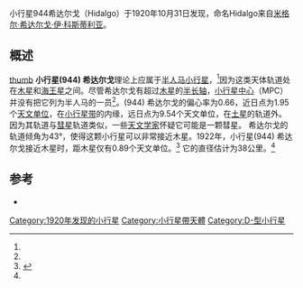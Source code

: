 {{noteTA
|zh-hant:希達戈; zh-hans:希达尔戈
}}

{{Infobox Planet | discovery=yes | physical_characteristics = yes | bgcolour=#FFFFC0 |
name=944 Hidalgo
| discoverer=[[沃尔特·巴德|沃尔特·巴德]]
| discovered=1920年10月31日
| alt_names=1920 HZ
| named_after = [[米格尔·希达尔戈·伊·科斯蒂利亚|米格尔·希达尔戈]]
| mp_category=[[小行星带|小行星带]],<br>[[木星轨道穿越小行星|木星轨道穿越小行星]],<br>[[土星轨道穿越小行星|土星轨道穿越小行星]]<br>[[半人马小行星|半人马小行星]]?<ref name=jpldata>{{cite web
  |date=2008-05-09|title=JPL Small-Body Database Browser: 944 Hidalgo (1920 HZ)
  |url=http://ssd.jpl.nasa.gov/sbdb.cgi?sstr=944
  |accessdate=2008-03-09
  |archive-date=2015-12-21
  |archive-url=https://web.archive.org/web/20151221121226/http://ssd.jpl.nasa.gov/sbdb.cgi?sstr=944
  |dead-url=no
  }}</ref><ref name=MPC>{{cite web
   |title=List Of Centaurs and Scattered-Disk Objects
   |publisher=Minor Planet Center
   |url=http://www.minorplanetcenter.org/iau/lists/Centaurs.html
   |accessdate=2008-10-04
   |archive-date=2011-07-25
   |archive-url=https://web.archive.org/web/20110725075304/http://www.minorplanetcenter.org/iau/lists/Centaurs.html
   |dead-url=no
   }}</ref>
| epoch=July 14, 2004 ([[儒略日|JD]] 2453200.5)
| semimajor=859.425 [[吉咖|Gm]] (5.745 [[天文单位|AU]])
| perihelion=291.846 Gm (1.951 AU)
| aphelion=1427.003 Gm (9.539 AU)
| eccentricity=0.660
| period=5029.467 [[天|d]] (13.77 [[儒略年|a]])
| inclination=42.567[[角度|°]]
| asc_node=21.549°
| arg_peri=56.569°
| mean_anomaly=346.285°
| avg_speed=12.43 km/s
| dimensions=38 km<ref name=jpldata/>
| mass=8.4×10<small><sup>15</sup></small> kg ???
| density=2 g/[[立方厘米|cm³]] ???
| surface_grav=0.0056 m/s² ???
| escape_velocity=0.011 km/s ???
| rotation=0.419 29 d
| spectral_type=[[D-型小行星|D-型小行星]]
| abs_magnitude=10.77<ref name=jpldata/>
| albedo=0.06<ref name=jpldata/>
| single_temperature=~116 [[kelvin|K]]}}
小行星944希达尔戈（Hidalgo）于1920年10月31日发现，命名Hidalgo来自[[米格尔·希达尔戈·伊·科斯蒂利亚|米格尔·希达尔戈·伊·科斯蒂利亚]]。

==概述==
[[文件:944Hidalgo-position.png|thumb]]
'''小行星(944) 希达尔戈'''理论上应属于[[半人马小行星|半人马小行星]]，<ref name=jpldata/>因为这类天体轨道处在[[木星|木星]]和[[海王星|海王星]]之间。尽管希达尔戈有超过[[木星|木星]]的[[半长轴|半长轴]]，[[小行星中心|小行星中心]]（MPC）并没有把它列为半人马的一员<ref name=MPC/>。(944) 希达尔戈的偏心率为0.66，近日点为1.95个[[天文单位|天文单位]]，在[[小行星带|小行星带]]的内缘，远日点为9.54个天文单位，在[[土星|土星]]的轨道外。因为其轨道与[[彗星|彗星]]轨道类似，一些[[天文学家|天文学家]]怀疑它可能是一颗彗星。 希达尔戈的轨道倾角为43°，使得这颗小行星可以非常接近木星。1922年，小行星(944) 希达尔戈接近木星时，距木星仅有0.89个天文单位。<ref name=jpl-close>{{cite web|date=2008-06-10|title=JPL Close-Approach Data: 944 Hidalgo (1920 HZ)|url=http://ssd.jpl.nasa.gov/sbdb.cgi?sstr=944;cad=1#cad|accessdate=2009-05-05|archive-date=2020-09-19|archive-url=https://web.archive.org/web/20200919233611/https://ssd.jpl.nasa.gov/sbdb.cgi?sstr=944;cad=1#cad|dead-url=no}}</ref> 它的直径估计为38公里。<ref name=jpldata/>

==参考==
<references/>
*{{JPL Small Body}}

{{Minor Planet Number|(943)[[小行星943|小行星943]]|(945)[[小行星945|小行星945]]}}

[[Category:1920年发现的小行星|Category:1920年发现的小行星]]
[[Category:小行星帶天體|Category:小行星帶天體]]
[[Category:D-型小行星|Category:D-型小行星]]
